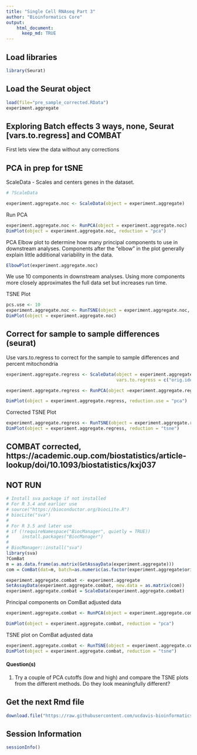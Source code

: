 ```yaml
---
title: "Single Cell RNAseq Part 3"
author: "Bioinformatics Core"
output:
    html_document:
      keep_md: TRUE
---
```

## Load libraries
```r
library(Seurat)
```

## Load the Seurat object
```r
load(file="pre_sample_corrected.RData")
experiment.aggregate
```

## Exploring Batch effects 3 ways, none, Seurat [vars.to.regress] and COMBAT

First lets view the data without any corrections

## PCA in prep for tSNE

ScaleData - Scales and centers genes in the dataset. 
```r
# ?ScaleData

experiment.aggregate.noc <- ScaleData(object = experiment.aggregate)
```

Run PCA
```r
experiment.aggregate.noc <- RunPCA(object = experiment.aggregate.noc)
DimPlot(object = experiment.aggregate.noc, reduction = "pca")
```

PCA Elbow plot to determine how many principal components to use in downstream analyses.  Components after the "elbow" in the plot generally explain little additional variability in the data.

```r
ElbowPlot(experiment.aggregate.noc)
```

We use 10 components in downstream analyses. Using more components more closely approximates the full data set but increases run time.

TSNE Plot
```r
pcs.use <- 10
experiment.aggregate.noc <- RunTSNE(object = experiment.aggregate.noc, dims = 1:pcs.use)
DimPlot(object = experiment.aggregate.noc)
```

## Correct for sample to sample differences (seurat)

Use vars.to.regress to correct for the sample to sample differences and percent mitochondria
```r
experiment.aggregate.regress <- ScaleData(object = experiment.aggregate, 
                                          vars.to.regress = c("orig.ident", "percent.mito"), model.use = "linear")

experiment.aggregate.regress <- RunPCA(object =experiment.aggregate.regress)

DimPlot(object = experiment.aggregate.regress, reduction.use = "pca")
```

Corrected TSNE Plot
```r
experiment.aggregate.regress <- RunTSNE(object = experiment.aggregate.regress, dims.use = 1:pcs.use)
DimPlot(object = experiment.aggregate.regress, reduction = "tsne")
```

## COMBAT corrected, https://academic.oup.com/biostatistics/article-lookup/doi/10.1093/biostatistics/kxj037

## NOT RUN
```r
# Install sva package if not installed
# For R 3.4 and earlier use
# source("https://bioconductor.org/biocLite.R")
# biocLite("sva")
#
# For R 3.5 and later use
# if (!requireNamespace("BiocManager", quietly = TRUE))
#     install.packages("BiocManager")
# 
# BiocManager::install("sva")
library(sva)
?ComBat
m = as.data.frame(as.matrix(GetAssayData(experiment.aggregate)))
com = ComBat(dat=m, batch=as.numeric(as.factor(experiment.aggregate$orig.ident)), prior.plots=FALSE, par.prior=TRUE)
```


```r
experiment.aggregate.combat <- experiment.aggregate
SetAssayData(experiment.aggregate.combat, new.data = as.matrix(com))
experiment.aggregate.combat = ScaleData(experiment.aggregate.combat)
```

Principal components on ComBat adjusted data
```r
experiment.aggregate.combat <- RunPCA(object = experiment.aggregate.combat)

DimPlot(object = experiment.aggregate.combat, reduction = "pca")
```

TSNE plot on ComBat adjusted data
```r
experiment.aggregate.combat <- RunTSNE(object = experiment.aggregate.combat, dims.use = 1:pcs.use)
DimPlot(object = experiment.aggregate.combat, reduction = "tsne")
```

#### Question(s)

1. Try a couple of PCA cutoffs (low and high) and compare the TSNE plots from the different methods.  Do they look meaningfully different?

## Get the next Rmd file
```r
download.file("https://raw.githubusercontent.com/ucdavis-bioinformatics-training/2019-single-cell-RNA-sequencing-Workshop-UCD_UCSF/master/scrnaseq_analysis/scRNA_Workshop-PART4.Rmd", "scRNA_Workshop-PART4.Rmd")
```

## Session Information
```r
sessionInfo()
```